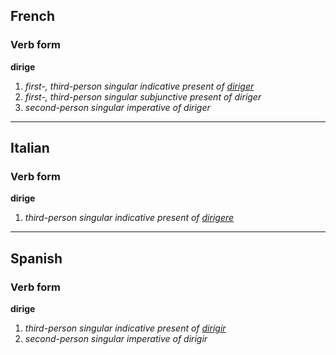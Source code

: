 ==French==
===Verb form===
'''dirige'''

# ''first-, third-person singular indicative present of [[diriger]]''
# ''first-, third-person singular subjunctive present of diriger''
# ''second-person singular imperative of diriger''

----

==Italian==
===Verb form===
'''dirige'''

# ''third-person singular indicative present of [[dirigere]]''

----

==Spanish==
===Verb form===
'''dirige'''

# ''third-person singular indicative present of [[dirigir]]''
# ''second-person singular imperative of dirigir''